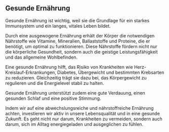 ## Gesunde Ernährung

Gesunde Ernährung ist wichtig, weil sie die Grundlage für ein starkes Immunsystem und ein langes, vitales Leben bildet.

Durch eine ausgewogene Ernährung erhält der Körper die notwendigen Nährstoffe wie Vitamine, Mineralien, Ballaststoffe und Proteine, die er benötigt, um optimal zu funktionieren. Diese Nährstoffe fördern nicht nur die körperliche Gesundheit, sondern auch die geistige Leistungsfähigkeit und das allgemeine Wohlbefinden.

Eine gesunde Ernährung hilft, das Risiko von Krankheiten wie Herz-Kreislauf-Erkrankungen, Diabetes, Übergewicht und bestimmten Krebsarten zu reduzieren. Gleichzeitig trägt sie dazu bei, das Körpergewicht zu regulieren und die Energielevel stabil zu halten.

Gesunde Ernährung unterstützt zudem eine gute Verdauung, einen gesunden Schlaf und eine positive Stimmung.

Indem wir auf eine abwechslungsreiche und nährstoffreiche Ernährung achten, investieren wir aktiv in unsere Lebensqualität und in eine gesunde Zukunft. Es geht nicht nur darum, Krankheiten zu vermeiden, sondern auch darum, sich im Alltag energiegeladen und ausgeglichen zu fühlen.
